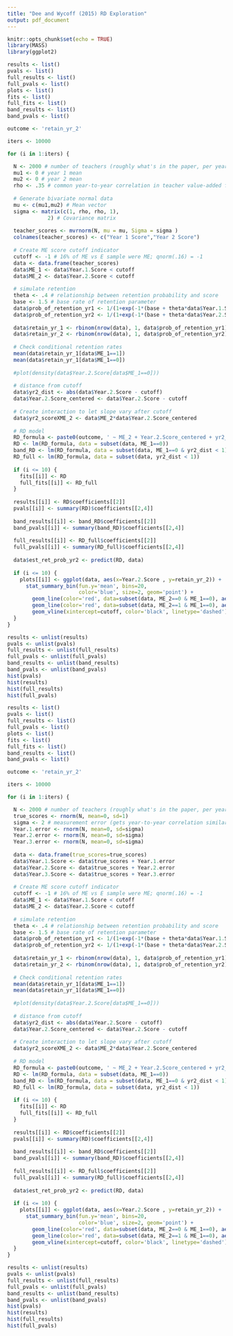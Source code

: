 ```yaml
---
title: "Dee and Wycoff (2015) RD Exploration"
output: pdf_document
---
```


```r
knitr::opts_chunk$set(echo = TRUE)
library(MASS)
library(ggplot2)
```



```r

results <- list()
pvals <- list()
full_results <- list()
full_pvals <- list()
plots <- list()
fits <- list()
full_fits <- list()
band_results <- list()
band_pvals <- list()

outcome <- 'retain_yr_2'

iters <- 10000

for (i in 1:iters) {

  N <- 2000 # number of teachers (roughly what's in the paper, per year)
  mu1 <- 0 # year 1 mean
  mu2 <- 0 # year 2 mean
  rho <- .35 # common year-to-year correlation in teacher value-added from https://www.brookings.edu/research/evaluating-teachers-the-important-role-of-value-added/
  
  # Generate bivariate normal data
  mu <- c(mu1,mu2) # Mean vector
  sigma <- matrix(c(1, rho, rho, 1),
             2) # Covariance matrix
  
  teacher_scores <- mvrnorm(N, mu = mu, Sigma = sigma ) 
  colnames(teacher_scores) <- c("Year 1 Score","Year 2 Score")
  
  # Create ME score cutoff indicator
  cutoff <- -1 # 16% of ME vs E sample were ME; qnorm(.16) = -1
  data <- data.frame(teacher_scores)
  data$ME_1 <- data$Year.1.Score < cutoff
  data$ME_2 <- data$Year.2.Score < cutoff
  
  # simulate retention
  theta <- .4 # relationship between retention probability and score
  base <- 1.5 # base rate of retention parameter
  data$prob_of_retention_yr1 <- 1/(1+exp(-1*(base + theta*data$Year.1.Score)))
  data$prob_of_retention_yr2 <- 1/(1+exp(-1*(base + theta*data$Year.2.Score)))
  
  data$retain_yr_1 <- rbinom(nrow(data), 1, data$prob_of_retention_yr1)
  data$retain_yr_2 <- rbinom(nrow(data), 1, data$prob_of_retention_yr2)
  
  # Check conditional retention rates
  mean(data$retain_yr_1[data$ME_1==1])
  mean(data$retain_yr_1[data$ME_1==0])
  
  #plot(density(data$Year.2.Score[data$ME_1==0]))
  
  # distance from cutoff
  data$yr2_dist <- abs(data$Year.2.Score - cutoff)
  data$Year.2.Score_centered <- data$Year.2.Score - cutoff
  
  # Create interaction to let slope vary after cutoff
  data$yr2_scoreXME_2 <- data$ME_2*data$Year.2.Score_centered
  
  # RD model
  RD_formula <- paste0(outcome, ' ~ ME_2 + Year.2.Score_centered + yr2_scoreXME_2')
  RD <- lm(RD_formula, data = subset(data, ME_1==0))
  band_RD <- lm(RD_formula, data = subset(data, ME_1==0 & yr2_dist < 1))
  RD_full <- lm(RD_formula, data = subset(data, yr2_dist < 1))
  
  if (i <= 10) {
    fits[[i]] <- RD
    full_fits[[i]] <- RD_full
  }
  
  results[[i]] <- RD$coefficients[[2]]
  pvals[[i]] <- summary(RD)$coefficients[[2,4]]
  
  band_results[[i]] <- band_RD$coefficients[[2]]
  band_pvals[[i]] <- summary(band_RD)$coefficients[[2,4]]
  
  full_results[[i]] <- RD_full$coefficients[[2]]
  full_pvals[[i]] <- summary(RD_full)$coefficients[[2,4]]
  
  data$est_ret_prob_yr2 <- predict(RD, data)
  
  if (i <= 10) {
    plots[[i]] <- ggplot(data, aes(x=Year.2.Score , y=retain_yr_2)) +
      stat_summary_bin(fun.y='mean', bins=20,
                       color='blue', size=2, geom='point') +
        geom_line(color='red', data=subset(data, ME_2==0 & ME_1==0), aes(x=Year.2.Score, y=est_ret_prob_yr2)) +
        geom_line(color='red', data=subset(data, ME_2==1 & ME_1==0), aes(x=Year.2.Score, y=est_ret_prob_yr2)) +
        geom_vline(xintercept=cutoff, color='black', linetype='dashed')
  }
}

results <- unlist(results)
pvals <- unlist(pvals)
full_results <- unlist(full_results)
full_pvals <- unlist(full_pvals)
band_results <- unlist(band_results)
band_pvals <- unlist(band_pvals)
hist(pvals)
hist(results)
hist(full_results)
hist(full_pvals)
```

```r
results <- list()
pvals <- list()
full_results <- list()
full_pvals <- list()
plots <- list()
fits <- list()
full_fits <- list()
band_results <- list()
band_pvals <- list()

outcome <- 'retain_yr_2'

iters <- 10000

for (i in 1:iters) {

  N <- 2000 # number of teachers (roughly what's in the paper, per year)
  true_scores <- rnorm(N, mean=0, sd=1)
  sigma <- 2 # measurement error (gets year-to-year correlation similar to 1st section)
  Year.1.error <- rnorm(N, mean=0, sd=sigma)
  Year.2.error <- rnorm(N, mean=0, sd=sigma)
  Year.3.error <- rnorm(N, mean=0, sd=sigma)
  
  data <- data.frame(true_scores=true_scores)
  data$Year.1.Score <- data$true_scores + Year.1.error
  data$Year.2.Score <- data$true_scores + Year.2.error
  data$Year.3.Score <- data$true_scores + Year.3.error
  
  # Create ME score cutoff indicator
  cutoff <- -1 # 16% of ME vs E sample were ME; qnorm(.16) = -1
  data$ME_1 <- data$Year.1.Score < cutoff
  data$ME_2 <- data$Year.2.Score < cutoff
  
  # simulate retention
  theta <- .4 # relationship between retention probability and score
  base <- 1.5 # base rate of retention parameter
  data$prob_of_retention_yr1 <- 1/(1+exp(-1*(base + theta*data$Year.1.Score)))
  data$prob_of_retention_yr2 <- 1/(1+exp(-1*(base + theta*data$Year.2.Score)))
  
  data$retain_yr_1 <- rbinom(nrow(data), 1, data$prob_of_retention_yr1)
  data$retain_yr_2 <- rbinom(nrow(data), 1, data$prob_of_retention_yr2)
  
  # Check conditional retention rates
  mean(data$retain_yr_1[data$ME_1==1])
  mean(data$retain_yr_1[data$ME_1==0])
  
  #plot(density(data$Year.2.Score[data$ME_1==0]))
  
  # distance from cutoff
  data$yr2_dist <- abs(data$Year.2.Score - cutoff)
  data$Year.2.Score_centered <- data$Year.2.Score - cutoff
  
  # Create interaction to let slope vary after cutoff
  data$yr2_scoreXME_2 <- data$ME_2*data$Year.2.Score_centered
  
  # RD model
  RD_formula <- paste0(outcome, ' ~ ME_2 + Year.2.Score_centered + yr2_scoreXME_2')
  RD <- lm(RD_formula, data = subset(data, ME_1==0))
  band_RD <- lm(RD_formula, data = subset(data, ME_1==0 & yr2_dist < 1))
  RD_full <- lm(RD_formula, data = subset(data, yr2_dist < 1))
  
  if (i <= 10) {
    fits[[i]] <- RD
    full_fits[[i]] <- RD_full
  }
  
  results[[i]] <- RD$coefficients[[2]]
  pvals[[i]] <- summary(RD)$coefficients[[2,4]]
  
  band_results[[i]] <- band_RD$coefficients[[2]]
  band_pvals[[i]] <- summary(band_RD)$coefficients[[2,4]]
  
  full_results[[i]] <- RD_full$coefficients[[2]]
  full_pvals[[i]] <- summary(RD_full)$coefficients[[2,4]]
  
  data$est_ret_prob_yr2 <- predict(RD, data)
  
  if (i <= 10) {
    plots[[i]] <- ggplot(data, aes(x=Year.2.Score , y=retain_yr_2)) +
      stat_summary_bin(fun.y='mean', bins=20,
                       color='blue', size=2, geom='point') +
        geom_line(color='red', data=subset(data, ME_2==0 & ME_1==0), aes(x=Year.2.Score, y=est_ret_prob_yr2)) +
        geom_line(color='red', data=subset(data, ME_2==1 & ME_1==0), aes(x=Year.2.Score, y=est_ret_prob_yr2)) +
        geom_vline(xintercept=cutoff, color='black', linetype='dashed')
  }
}

results <- unlist(results)
pvals <- unlist(pvals)
full_results <- unlist(full_results)
full_pvals <- unlist(full_pvals)
band_results <- unlist(band_results)
band_pvals <- unlist(band_pvals)
hist(pvals)
hist(results)
hist(full_results)
hist(full_pvals)
```

